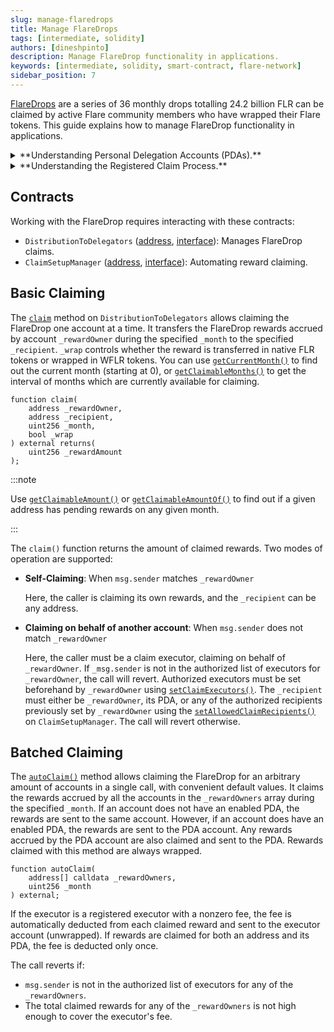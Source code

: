 ```yaml
---
slug: manage-flaredrops
title: Manage FlareDrops
tags: [intermediate, solidity]
authors: [dineshpinto]
description: Manage FlareDrop functionality in applications.
keywords: [intermediate, solidity, smart-contract, flare-network]
sidebar_position: 7
---
```


[FlareDrops](https://flare.network/flaredrop-guide/) are a series of 36 monthly drops totalling 24.2 billion FLR can be claimed by active Flare community members who have wrapped their Flare tokens.
This guide explains how to manage FlareDrop functionality in applications.

<details>
<summary>**Understanding Personal Delegation Accounts (PDAs).**</summary>

Differences between PDAs and regular accounts:

- A PDA cannot have another PDA of its own.
- PDA addresses cannot participate in governance directly, but their owners can transfer all their votes to another address (their main account or someone else's).
- A PDA automatically converts any FLR tokens transferred to it to wrapped Flare tokens (WFLR), which are more useful for functions such as delegation.
- Only the owner of the main account can transfer funds from the PDA and only to the main account.
- When an executor is configured, it will claim rewards both from the main account and the PDA, and send them to the PDA.

</details>

<details>
<summary>**Understanding the Registered Claim Process.**</summary>

Registration allows accounts to list themselves onchain as registered executors and post their service fees. This simplifies the process for both users and executors: users can easily find a suitable executor, and executors benefit from automatic fee transfers when user rewards are claimed. Users pay a fee to set an executor for claiming their rewards, which are then claimed automatically without user intervention. All agreements with a registered executor occur onchain.

Here is how the registered claiming process works, with applications performing these actions on behalf of executors and users:

1. Executors who want to be publicly available to users register as executors by paying a registration fee, which is then burned.
2. Registered executors post their fees for claiming rewards.
3. Users with accrued rewards who want an executor to claim on their behalf can choose from the list of registered executors.
4. Users pay a setup fee to enable a registered executor to claim their rewards, and this fee is sent to the executor.
5. Executors claim rewards for one or more users, with their fees automatically deducted from the claimed rewards.
6. Executors notify users offchain if they discontinue providing this service.

Throughout the process:

- Users and executors can view reports on which addresses executors are claiming for and which executors are registered.
- Registered executors can change their fees or unregister, while users can change the registered executor claiming on their behalf or disable automatic claiming.

</details>

## Contracts

Working with the FlareDrop requires interacting with these contracts:

- `DistributionToDelegators` ([address](/network/solidity-reference), [interface](/network/solidity-reference/IDistributionToDelegators)): Manages FlareDrop claims.
- `ClaimSetupManager` ([address](/network/solidity-reference), [interface](/network/solidity-reference/IClaimSetupManager)): Automating reward claiming.

## Basic Claiming

The [`claim`](/network/solidity-reference/IDistributionToDelegators#claim) method on `DistributionToDelegators` allows claiming the FlareDrop one account at a time.
It transfers the FlareDrop rewards accrued by account `_rewardOwner` during the specified `_month` to the specified `_recipient`. `_wrap` controls whether the reward is transferred in native FLR tokens or wrapped in WFLR tokens.
You can use [`getCurrentMonth()`](/network/solidity-reference/IDistributionToDelegators#getcurrentmonth) to find out the current month (starting at 0), or [`getClaimableMonths()`](/network/solidity-reference/IDistributionToDelegators#getclaimablemonths) to get the interval of months which are currently available for claiming.

```solidity
function claim(
    address _rewardOwner,
    address _recipient,
    uint256 _month,
    bool _wrap
) external returns(
    uint256 _rewardAmount
);
```

:::note

Use [`getClaimableAmount()`](/network/solidity-reference/IDistributionToDelegators#getclaimableamount) or [`getClaimableAmountOf()`](/network/solidity-reference/IDistributionToDelegators#getclaimableamountof) to find out if a given address has pending rewards on any given month.

:::

The `claim()` function returns the amount of claimed rewards. Two modes of operation are supported:

- **Self-Claiming**: When `msg.sender` matches `_rewardOwner`

  Here, the caller is claiming its own rewards, and the `_recipient` can be any address.

- **Claiming on behalf of another account**: When `msg.sender` does not match `_rewardOwner`

  Here, the caller must be a claim executor, claiming on behalf of `_rewardOwner`. If `_msg.sender` is not in the authorized list of executors for `_rewardOwner`, the call will revert.
  Authorized executors must be set beforehand by `_rewardOwner` using [`setClaimExecutors()`](/network/solidity-reference/IClaimSetupManager#setclaimexecutors).
  The `_recipient` must either be `_rewardOwner`, its PDA, or any of the authorized recipients previously set by `_rewardOwner` using the [`setAllowedClaimRecipients()`](/network/solidity-reference/IClaimSetupManager#setallowedclaimrecipients) on `ClaimSetupManager`.
  The call will revert otherwise.

## Batched Claiming

The [`autoClaim()`](/network/solidity-reference/IDistributionToDelegators#autoclaim) method allows claiming the FlareDrop for an arbitrary amount of accounts in a single call, with convenient default values.
It claims the rewards accrued by all the accounts in the `_rewardOwners` array during the specified `_month`.
If an account does not have an enabled PDA, the rewards are sent to the same account.
However, if an account does have an enabled PDA, the rewards are sent to the PDA account.
Any rewards accrued by the PDA account are also claimed and sent to the PDA.
Rewards claimed with this method are always wrapped.

```solidity
function autoClaim(
    address[] calldata _rewardOwners,
    uint256 _month
) external;
```

If the executor is a registered executor with a nonzero fee, the fee is automatically deducted from each claimed reward and sent to the executor account (unwrapped).
If rewards are claimed for both an address and its PDA, the fee is deducted only once.

The call reverts if:

- `msg.sender` is not in the authorized list of executors for any of the `_rewardOwners`.
- The total claimed rewards for any of the `_rewardOwners` is not high enough to cover the executor's fee.
